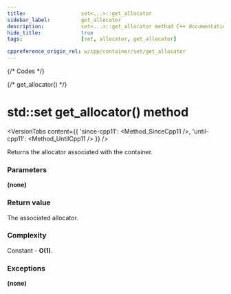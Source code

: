 ```yaml
---
title:					set<...>::get_allocator
sidebar_label:			get_allocator
description:			set<...>::get_allocator method C++ documentation
hide_title:				true
tags:					[set, allocator, get_allocator]

cppreference_origin_rel: w/cpp/container/set/get_allocator
---
```



{/* Codes */}

{/* get_allocator() */}

# std::set get_allocator() method

<VersionTabs content={{
    'since-cpp11': <Method_SinceCpp11 />,
    'until-cpp11': <Method_UntilCpp11 />
}} />

Returns the allocator associated with the container.

### Parameters

**(none)**
 
### Return value

The associated allocator.

### Complexity

Constant - **O(1)**.

### Exceptions

**(none)**

